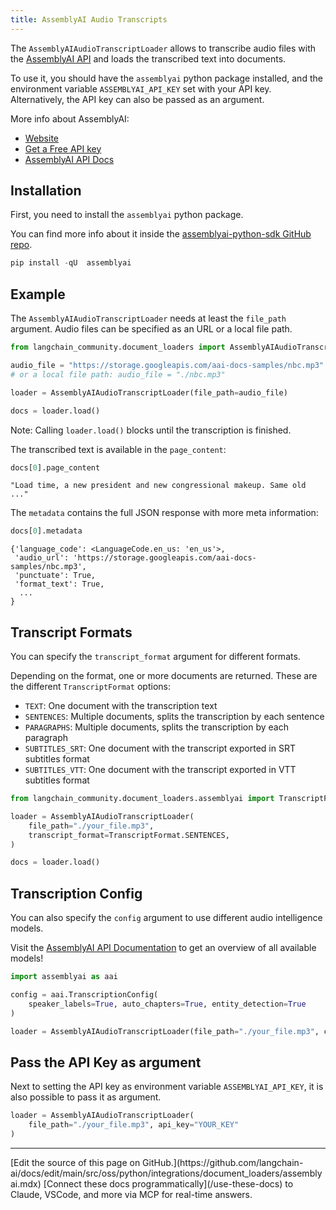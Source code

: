 ```yaml
---
title: AssemblyAI Audio Transcripts
---
```


The `AssemblyAIAudioTranscriptLoader` allows to transcribe audio files with the [AssemblyAI API](https://www.assemblyai.com) and loads the transcribed text into documents.

To use it, you should have the `assemblyai` python package installed, and the
environment variable `ASSEMBLYAI_API_KEY` set with your API key. Alternatively, the API key can also be passed as an argument.

More info about AssemblyAI:

- [Website](https://www.assemblyai.com/)
- [Get a Free API key](https://www.assemblyai.com/dashboard/signup)
- [AssemblyAI API Docs](https://www.assemblyai.com/docs)

## Installation

First, you need to install the `assemblyai` python package.

You can find more info about it inside the [assemblyai-python-sdk GitHub repo](https://github.com/AssemblyAI/assemblyai-python-sdk).

```python
pip install -qU  assemblyai
```

## Example

The `AssemblyAIAudioTranscriptLoader` needs at least the `file_path` argument. Audio files can be specified as an URL or a local file path.

```python
from langchain_community.document_loaders import AssemblyAIAudioTranscriptLoader

audio_file = "https://storage.googleapis.com/aai-docs-samples/nbc.mp3"
# or a local file path: audio_file = "./nbc.mp3"

loader = AssemblyAIAudioTranscriptLoader(file_path=audio_file)

docs = loader.load()
```

Note: Calling `loader.load()` blocks until the transcription is finished.

The transcribed text is available in the `page_content`:

```python
docs[0].page_content
```

```
"Load time, a new president and new congressional makeup. Same old ..."
```

The `metadata` contains the full JSON response with more meta information:

```python
docs[0].metadata
```

```
{'language_code': <LanguageCode.en_us: 'en_us'>,
 'audio_url': 'https://storage.googleapis.com/aai-docs-samples/nbc.mp3',
 'punctuate': True,
 'format_text': True,
  ...
}
```

## Transcript Formats

You can specify the `transcript_format` argument for different formats.

Depending on the format, one or more documents are returned. These are the different `TranscriptFormat` options:

- `TEXT`: One document with the transcription text
- `SENTENCES`: Multiple documents, splits the transcription by each sentence
- `PARAGRAPHS`: Multiple documents, splits the transcription by each paragraph
- `SUBTITLES_SRT`: One document with the transcript exported in SRT subtitles format
- `SUBTITLES_VTT`: One document with the transcript exported in VTT subtitles format

```python
from langchain_community.document_loaders.assemblyai import TranscriptFormat

loader = AssemblyAIAudioTranscriptLoader(
    file_path="./your_file.mp3",
    transcript_format=TranscriptFormat.SENTENCES,
)

docs = loader.load()
```

## Transcription Config

You can also specify the `config` argument to use different audio intelligence models.

Visit the [AssemblyAI API Documentation](https://www.assemblyai.com/docs) to get an overview of all available models!

```python
import assemblyai as aai

config = aai.TranscriptionConfig(
    speaker_labels=True, auto_chapters=True, entity_detection=True
)

loader = AssemblyAIAudioTranscriptLoader(file_path="./your_file.mp3", config=config)
```

## Pass the API Key as argument

Next to setting the API key as environment variable `ASSEMBLYAI_API_KEY`, it is also possible to pass it as argument.

```python
loader = AssemblyAIAudioTranscriptLoader(
    file_path="./your_file.mp3", api_key="YOUR_KEY"
)
```

---

<Callout icon="pen-to-square" iconType="regular">
    [Edit the source of this page on GitHub.](https://github.com/langchain-ai/docs/edit/main/src/oss/python/integrations/document_loaders/assemblyai.mdx)
</Callout>
<Tip icon="terminal" iconType="regular">
    [Connect these docs programmatically](/use-these-docs) to Claude, VSCode, and more via MCP for    real-time answers.
</Tip>
